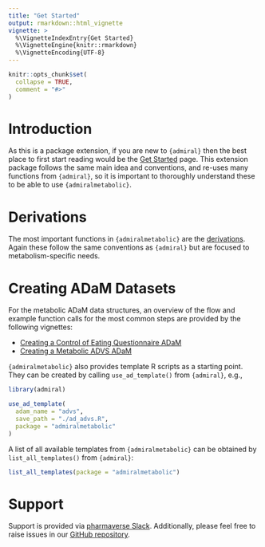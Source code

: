```yaml
---
title: "Get Started"
output: rmarkdown::html_vignette
vignette: >
  %\VignetteIndexEntry{Get Started}
  %\VignetteEngine{knitr::rmarkdown}
  %\VignetteEncoding{UTF-8}
---
```


```r
knitr::opts_chunk$set(
  collapse = TRUE,
  comment = "#>"
)
```

# Introduction

As this is a package extension, if you are new to `{admiral}` then the best
place to first start reading would be the [Get
Started](https://pharmaverse.github.io/admiral/articles/admiral.html) page. This
extension package follows the same main idea and conventions, and re-uses many
functions from `{admiral}`, so it is important to thoroughly understand these to
be able to use `{admiralmetabolic}`.

# Derivations

The most important functions in `{admiralmetabolic}` are the
[derivations](../reference/index.html). Again these follow the same
conventions as `{admiral}` but are focused to metabolism-specific needs.

# Creating ADaM Datasets

For the metabolic ADaM data structures, an overview of the flow and example function calls for the most common steps are provided by the following vignettes:

- [Creating a Control of Eating Questionnaire ADaM](adcoeq.html)
- [Creating a Metabolic ADVS ADaM](advs.html)

`{admiralmetabolic}` also provides template R scripts as a starting point. They can be
created by calling `use_ad_template()` from `{admiral}`, e.g.,

```r
library(admiral)

use_ad_template(
  adam_name = "advs",
  save_path = "./ad_advs.R",
  package = "admiralmetabolic"
)
```

A list of all available templates from `{admiralmetabolic}` can be obtained by `list_all_templates()`
from `{admiral}`:

```r
list_all_templates(package = "admiralmetabolic")
```

# Support

Support is provided via [pharmaverse Slack](https://pharmaverse.slack.com/).
Additionally, please feel free to raise issues in our [GitHub repository](https://github.com/pharmaverse/admiralmetabolic/issues).
